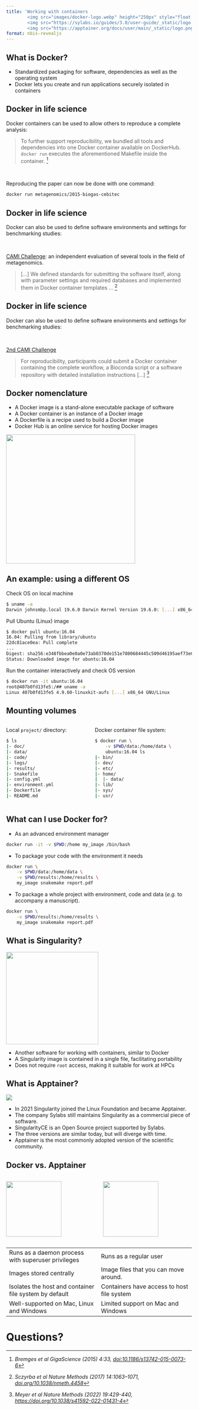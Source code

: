 ```yaml
---
title: 'Working with containers
        <img src="images/docker-logo.webp" height="250px" style="float:center; padding: 15px 15px 15px 15px;"/>
        <img src="https://sylabs.io/guides/3.0/user-guide/_static/logo.png" height="250px" style="float:center; padding: 15px 15px 15px 15px;"/>
        <img src="https://apptainer.org/docs/user/main/_static/logo.png" height="250px" style="float:center; padding: 15px 15px 15px 15px;"/>'
format: nbis-revealjs
---
```


## What is [Docker]{.green}?

::: {.incremental}
- Standardized packaging for software, dependencies as well as the operating
  system
- Docker lets you create and run applications securely isolated in
  [containers]{.green}
:::

## Docker in life science

Docker containers can be used to allow others to reproduce a complete analysis:

> To further support reproducibility, we bundled all tools and dependencies into
> one Docker container available on DockerHub. `docker run` executes the
> aforementioned Makefile inside the container. ^[_Bremges et al GigaScience
> (2015) 4:33, [doi:10.1186/s13742-015-0073-6](https://doi.org/10.1186/s13742-015-0073-6)_]

<br>

::: {.fragment}
Reproducing the paper can now be done with one command:
```bash
docker run metagenomics/2015-biogas-cebitec
```
:::

## Docker in life science

Docker can also be used to define software environments and settings for
benchmarking studies:

<br>

[CAMI Challenge](https://data.cami-challenge.org/): an independent evaluation of
several tools in the field of metagenomics.

> [...] We defined standards for submitting the software itself, along with
> parameter settings and required databases and implemented them in Docker
> container templates ... ^[_Sczyrba et al Nature Methods (2017) 14:1063–1071,
> [doi.org/10.1038/nmeth.4458](https://doi.org/10.1038/nmeth.4458)_]

## Docker in life science

Docker can also be used to define software environments and settings for
benchmarking studies:

<br>

[2nd CAMI Challenge](https://www.microbiome-cosi.org/cami/cami/cami2)

> For reproducibility, participants could submit a Docker container containing
> the complete workflow, a Bioconda script or a software repository with
> detailed installation instructions [...] ^[_Meyer et al Nature Methods (2022)
> 19:429-440, [https://doi.org/10.1038/s41592-022-01431-4](https://doi.org/10.1038/s41592-022-01431-4)_]

## Docker nomenclature

::: {.incremental}
- A Docker [image]{.green} is a stand-alone executable package of software
- A Docker [container]{.green} is an instance of a Docker image
- A [Dockerfile]{.green} is a recipe used to build a Docker image
- [Docker Hub]{.green} is an online service for hosting Docker images
:::

::: {.fragment}
![](images/images_and_containers.png){height=350 fig-align="center"}
:::

## An example: using a different OS

::: {.fragment}
Check OS on local machine
```.bash
$ uname -a
Darwin johnsmbp.local 19.6.0 Darwin Kernel Version 19.6.0: [...] x86_64
```
:::

::: {.fragment}
Pull Ubuntu (Linux) image
```.bash
$ docker pull ubuntu:16.04
16.04: Pulling from library/ubuntu
22dc81ace0ea: Pull complete
...
Digest: sha256:e348fbbea0e0a0e73ab0370de151e7800684445c509d46195aef73e090a49bd6
Status: Downloaded image for ubuntu:16.04
```
:::

::: {.fragment}
Run the container interactively and check OS version
```.bash
$ docker run -it ubuntu:16.04
root@407b0fd13fe5:/## uname -a
Linux 407b0fd13fe5 4.9.60-linuxkit-aufs [...] x86_64 GNU/Linux
```
:::

## Mounting volumes

:::: {.columns height=90%}

::: {.column}
::: {.fragment}
Local `project/` directory:
```.bash
$ ls
|- doc/
|- data/
|- code/
|- logs/
|- results/
|- Snakefile
|- config.yml
|- environment.yml
|- Dockerfile
|- README.md
```
:::
:::

::: {.column}
::: {.fragment}
Docker container file system:
```.bash
$ docker run \
    -v $PWD/data:/home/data \
    ubuntu:16.04 ls
|- bin/
|- dev/
|- etc/
|- home/
|  |- data/
|- lib/
|- sys/
|- usr/
```
:::
:::

::::

## What can I use Docker for?

::: {.fragment}
- As an advanced [environment]{.green} manager

```bash
docker run -it -v $PWD:/home my_image /bin/bash
```
:::

::: {.fragment}
- To package your [code]{.green} with the environment it needs

```bash
docker run \
    -v $PWD/data:/home/data \
    -v $PWD/results:/home/results \
    my_image snakemake report.pdf
```
:::

::: {.fragment}
- To package a [whole project]{.green} with environment, code and data (_e.g._
  to accompany a manuscript).

```bash
docker run \
    -v $PWD/results:/home/results \
    my_image snakemake report.pdf
```
:::

## What is Singularity?

![](https://sylabs.io/guides/3.0/user-guide/_static/logo.png){height=250 fig-align=center}

::: {.incremental}
- Another software for working with containers, similar to Docker
- A Singularity image is contained in a single file, facilitating portability
- Does not require `root` access, making it suitable for work at HPCs
:::

## What is Apptainer?

![](http://apptainer.org/static/hero-img-e614806cf573fd0cbbe09a25d9e69637.png){fig-align=center}

::: {.incremental}
- In 2021 Singularity joined the Linux Foundation and became
  [Apptainer]{.green}.
- The company [Sylabs]{.green} still maintains Singularity as a commercial
piece of software.
- [SingularityCE]{.green} is an Open Source project supported by Sylabs.
- The three versions are similar today, but will diverge with time.
- [Apptainer]{.green} is the most commonly adopted version of the scientific
  community.
:::

## Docker vs. Apptainer

:::: {.columns}
::: {.column}
![](images/docker-logo.webp){height=150 fig-align=center}
:::
::: {.column}
![](https://apptainer.org/docs/user/main/_static/logo.png){height=150 fig-align=center}
:::
::::

|                                                         |                                                          |
| ------------------------------------------------------- | -------------------------------------------------------- |
| Runs as a daemon process with superuser privileges      | Runs as a regular user                                   |
| Images stored centrally                                 | Image files that you can move around.                    |
| Isolates the host and container file system by default  | Containers have access to host file system               |
| Well-supported on Mac, Linux and Windows                | Limited support on Mac and Windows                       |

# Questions?
